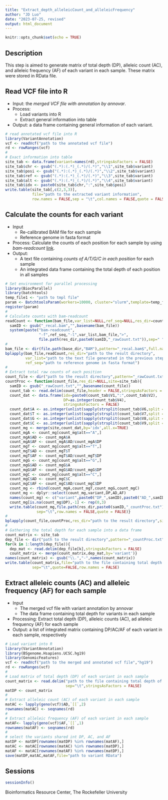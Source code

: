 ```yaml
---
title: "Extract_depth_alleleicCount_and_alleleicFrequency"
author: "JD Luo"
date: "2023-07-25, revised"
output: html_document
---
```


```r
knitr::opts_chunk$set(echo = TRUE)
```

## Description
This step is aimed to generate matrix of total depth (DP), alleleic count (AC), and alleleic frequency (AF) of each variant in each sample. These matrix were stored in RData file. 

## Read VCF file into R
* Input: the *merged VCF file with annotation by annovar*.
* Process:
  + Load variants into R
  + Extract general information into table
* Output: a data frame containing general information of each variant.
```r
# read annotated vcf file into R
library(VariantAnnotation)
vcf <- readVcf("path to the annotated vcf file")
rd <- rowRanges(vcf)
#
# Exact information into table
site_tab <- data.frame(variant=names(rd),stringsAsFactors = FALSE)
site_tab$chr <- gsub("(.*):(.*)_(.*)/(.*)","\\1",site_tab$variant)
site_tab$posi <- gsub("(.*):(.*)_(.*)/(.*)","\\2",site_tab$variant)
site_tab$ref <- gsub("(.*):(.*)_(.*)/(.*)","\\3",site_tab$variant)
site_tab$alt <- gsub("(.*):(.*)_(.*)/(.*)","\\4",site_tab$variant)
site_tab$idx <- paste0(site_tab$chr,":",site_tab$posi)
write.table(site_tab[,c(2,3,3)],
            file="path to the extracted variant information",
            row.names = FALSE,sep = "\t",col.names = FALSE,quote = FALSE)
```

## Calculate the counts for each variant
* Input
  + Re-calibrated BAM file for each sample
  + Reference genome in fasta format
* Process: Calculate the counts of each position for each sample by using *bam-readcount* [link](https://github.com/genome/bam-readcount).
* Output: 
  + A text file containing *counts of A/T/G/C in each position* for each sample
  + An integrated data frame containing the total depth of each position in all samples

```r
# Set environment for parallel processing
library(BiocParallel)
library(batchtools)
temp_file1 <- "path to tmpl file"
param <- BatchtoolsParam(workers=10000, cluster="slurm",template=temp_file1)
register(param)
#
# Calculate counts with bam-readcount
readCount <- function(bam_file,var_list=NULL,ref_seq=NULL,res_dir=count_dir){
  samID <- gsub("_recal.bam","",basename(bam_file))
  system(paste("bam-readcount",
               "-f",ref_seq,"-l",var_list,bam_file,">",
               file.path(res_dir,paste0(samID,"_rawCount.txt")),sep=" "))}
#
bam_file <- dir(file.path(base_dir,"BAM"),pattern="_recal.bam$",full.names = TRUE)
bplapply(bam_file,readCount,res_dir="path to the result directory",
         var_list="path to the text file generated in the previous step",
         ref_seq="path to reference genome in fasta format")
#
# Extract total raw counts of each position
count_file <- dir("path to the result directory",pattern="_rawCount.txt",full.names = TRUE)
countProc <- function(count_file,res_dir=NULL,site=site_tab){
  samID <- gsub("_rawCount.txt","",basename(count_file))
  count_tab <- read.delim(count_file,header = FALSE,stringsAsFactors = FALSE)
  count_dat <- data.frame(idx=paste0(count_tab$V1,":",count_tab$V2),
                          DP=as.integer(count_tab$V4),
                          stringsAsFactors = FALSE)
  count_dat$A <- as.integer(unlist(sapply(strsplit(count_tab$V6,split = ":"),"[",2)))
  count_dat$T <- as.integer(unlist(sapply(strsplit(count_tab$V7,split = ":"),"[",2)))
  count_dat$G <- as.integer(unlist(sapply(strsplit(count_tab$V8,split = ":"),"[",2)))
  count_dat$C <- as.integer(unlist(sapply(strsplit(count_tab$V9,split = ":"),"[",2)))
  count_mg <- merge(site,count_dat,by='idx',all.x=TRUE)
  count_mgA <- count_mg[count_mg$alt=="A",]
  count_mgA$AD <- count_mgA$A
  count_mgA$AF <- count_mgA$AD/count_mgA$DP
  count_mgT <- count_mg[count_mg$alt=="T",]
  count_mgT$AD <- count_mgT$T
  count_mgT$AF <- count_mgT$AD/count_mgT$DP
  count_mgG <- count_mg[count_mg$alt=="G",]
  count_mgG$AD <- count_mgG$A
  count_mgG$AF <- count_mgG$AD/count_mgG$DP
  count_mgC <- count_mg[count_mg$alt=="C",]
  count_mgC$AD <- count_mgC$C
  count_mgC$AF <- count_mgC$AD/count_mgC$DP
  count_mg <- rbind(count_mgA,count_mgT,count_mgG,count_mgC)
  count_mg <- dplyr::select(count_mg,variant,DP,AD,AF)
  names(count_mg) <- c("variant",paste0("DP_",samID),paste0("AD_",samID),paste0("AF_",samID))
  count_mg[is.na(count_mg$DP),-1] <- rep(0,3)
  write.table(count_mg,file.path(res_dir,paste0(samID,"_countProc.txt")),
              sep="\t",row.names = FALSE,quote = FALSE)}
#
bplapply(count_file,countProc,res_dir="path to the result directory",site=site_tab)
#
# Gathering the total depth for each sample into a data frame
count_matrix <- site_tab
dep_file <- dir("path to the result directory",pattern="_countProc.txt",full.names = TRUE)
for(k in 1:length(dep_file)){
  dep_mat <- read.delim(dep_file[k],stringsAsFactors = FALSE)
  count_matrix <- merge(count_matrix,dep_mat,by='variant')}
names(count_matrix) <- gsub("\\.","-",names(count_matrix))
write.table(count_matrix,file="path to the file containing total depth of each position for each sample",
            sep="\t",quote=FALSE,row.names = FALSE)
```

## Extract alleleic counts (AC) and alleleic frequency (AF) for each sample
* Input
  + The merged vcf file with variant annotation by annovar
  + The data frame containing total depth for variants in each sample
* Processing: Extract total depth (DP), alleleic counts (AC), ad alleleic frequency (AF) for each sample
* Output: a list of integrated matrix containing DP/AC/AF of each variant in each sample, respectively
```r
# Load variant into R
library(VariantAnnotation)
library(BSgenome.Hsapiens.UCSC.hg19)
library(GenomicFeatures)
vcf <- readVcf("path to the merged and annotated vcf file","hg19")
rd <- rowRanges(vcf)
#
# Load matrix of total depth (DP) of each variant in each sample
count_matrix <- read.delim("path to the file containing total depth of each position for each sample",
                           sep="\t",stringsAsFactors = FALSE)
matDP <- count_matrix
#
# Extract alleleic count (AC) of each variant in each sample
matAC <- lapply(geno(vcf)$AD,`[[`,2)
rownames(matAC) <- seqnames(rd)
#
# Extract alleleic frequency (AF) of each variant in each sample
matAF<- lapply(geno(vcf)$AF,`[[`,1)
rownames(matAF) <- seqnames(rd)
#
# select the variants shared int DP, AC, and AF
matDP <- matDP[rownames(matDP) %in% rownames(matAF),]
matAC <- matAC[rownames(matAC) %in% rownames(matDP),]
matAF <- matAC[rownames(matAF) %in% rownames(matDP),]
save(matDP,matAC,matAF,file="path to variant RData")

```

## Sessions
```r
sessionInfo()
```

Bioinformatics Resource Center, The Rockefeller University